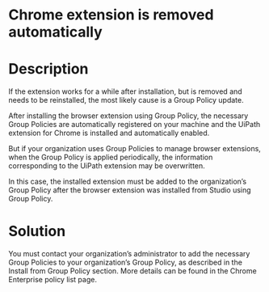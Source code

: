 ﻿# Chrome extension is removed automatically

# Description

If the extension works for a while after installation, but is removed and needs to be
                reinstalled, the most likely cause is a Group Policy update.

After installing the browser extension using Group Policy, the necessary Group
                Policies are automatically registered on your machine and the UiPath extension for
                Chrome is installed and automatically enabled.

But if your organization uses Group Policies to manage browser extensions, when the
                Group Policy is applied periodically, the information corresponding to the UiPath
                extension may be overwritten.

In this case, the installed extension must be added to the organization’s Group
                Policy after the browser extension was installed from Studio using Group Policy.

# Solution

You must contact your organization’s administrator to add the necessary Group
                Policies to your organization’s Group Policy, as described in the Install from Group Policy section. More
                details can be found in the Chrome Enterprise policy list page.
